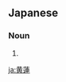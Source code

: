 {{also|黃蓮|黄莲}}
==Japanese==
{{ja-kanjitab|おう|れん|yomi=o}}

===Noun===
{{ja-noun|kyu=黃蓮|おうれん|オウレン|hhira=わうれん}}

# {{alternative spelling of|lang=ja|黄連}}

[[ja:黄蓮]]
